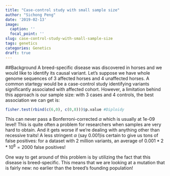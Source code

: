 ---
title: "Case-control study with small sample size"
author: "Sichong Peng"
date: '2019-02-13'
image:
  caption: ''
  focal_point: ''
slug: case-control-study-with-small-sample-size
tags: genetics
categories: Genetics
draft: true
---

##Background
A breed-specific disease was discovered in horses and we would like to identify its causal variant. Let's suppose we have whole genome sequences of 3 affected horses and 4 unaffected horses. A common startegy would be a case-control study identifying variants significantly associated with affected cohort. However, a limitation behind this approach is our sample size: with 3 cases and 4 controls, the best association we can get is:
```{r}
fisher.test(rbind(c(6,0), c(0,8)))$p.value #Diploidy
```

This can never pass a Bonferroni-corrected $\alpha$ which is usually at 1e-09 level! This is quite often a problem for researchers when samples are very hard to obtain. And it gets worse if we're dealing with anything other than recessive traits! A less stringent $\alpha$  (say 0.001)is certain to give us tons of false positives: for a dataset with 2 million variants, an average of $0.001*2*10^6=2000$ false positives! 

One way to get around of this problem is by utilizing the fact that this disease is breed-specific. This means that we are looking at a mutation that is fairly new: no earlier than the breed's founding population! 
